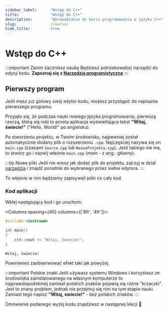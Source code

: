 ```yaml
---
sidebar_label:		"Wstęp do C++"
title:				"Wstęp do C++"
description:		"Wprowadzanie do kursu programowania w języku C++"
slug:				/course/
hide_title:			true
---
```




# Wstęp do C++

:::important Zanim zaczniesz naukę
Będziesz potrzebował(a) narzędzi do edycji kodu.
<b>Zapoznaj się z <a href="/tools/">Narzędzia programistyczne</a></b>
:::

## Pierwszy program

Jeśli masz już gotowy swój edytor kodu, możesz przystąpić do napisania pierwszego programu.

Przyjęło się, że podczas nauki nowego języka programowania, pierwszą rzeczą, którą się robi
to prosta aplikacja wyświetlająca tekst **"Witaj, świecie!"** ("Hello, World!" po angielsku).

Po stworzeniu projektu, w Twoim środowisku, najpewniej został automatycznie dodany plik o rozszerzeniu `.cpp`.
Najczęściej nazywa się on `main.cpp` (czasami `Source.cpp` lub `NazwaProjektu.cpp`).
Jeśli takiego nie ma, to stwórz go i nazwij właśnie `main.cpp` (*main* - z ang.: główny).

:::tip Nowe pliki
Jeśli nie wiesz jak dodać plik do projektu, zajrzyj w dział <a href="/tools" target="_blank">narzędzia</a>
i znajdź poradnik do wybranego przez siebie edytora.
:::

To właśnie w nim będziemy zapisywali póki co cały kod.

### Kod aplikacji

Wklej następujący kod i go uruchom:

<Columns spacing={40} columns={['8fr', '4fr']}>
<div>

```cpp title="main.cpp"
#include <iostream>

int main()
{
	std::cout << "Witaj, świecie!";
}
```

</div>

<div>

```plaintext title="Wynik (konsola)"
Witaj, świecie!
```

</div>
</Columns>


Powinieneś zaobserwować efekt taki jak powyżej.

:::important Polskie znaki
Jeśli używasz systemu Windows i korzystasz ze środowiska zainstalowanego na własnym komputerze
to najprawdopodobniej zamiast polskich znaków pojawią się różne "krzaczki".
Jest to znany problem, jednak nie przejmuj się nim na tym etapie nauki.
Zamiast tego napisz **"Witaj, swiecie!"** - bez polskich znaków.
:::

Omówienie podanego wyżej kodu znajdziesz w następnej lekcji 🙂

